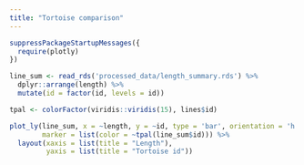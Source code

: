 ```yaml
---
title: "Tortoise comparison"
---
```


```r
suppressPackageStartupMessages({
  require(plotly)
})
```


```r
line_sum <- read_rds('processed_data/length_summary.rds') %>% 
  dplyr::arrange(length) %>% 
  mutate(id = factor(id, levels = id))

tpal <- colorFactor(viridis::viridis(15), lines$id)

plot_ly(line_sum, x = ~length, y = ~id, type = 'bar', orientation = 'h',
        marker = list(color = ~tpal(line_sum$id))) %>% 
  layout(xaxis = list(title = "Length"),
         yaxis = list(title = "Tortoise id"))

```